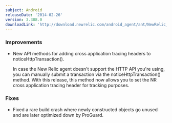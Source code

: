 ```yaml
---
subject: Android
releaseDate: '2014-02-26'
version: 3.308.0
downloadLink: 'http://download.newrelic.com/android_agent/ant/NewRelic_Android_Agent_3.308.0.zip'
---
```


### Improvements

* New API methods for adding cross application tracing headers to noticeHttpTransaction().

  In case the New Relic agent doesn't support the HTTP API you're using, you can manually submit a transaction via the noticeHttpTransaction() method. With this release, this method now allows you to set the NR cross application tracing header for tracking purposes.

### Fixes

* Fixed a rare build crash where newly constructed objects go unused and are later optimized down by ProGuard.
